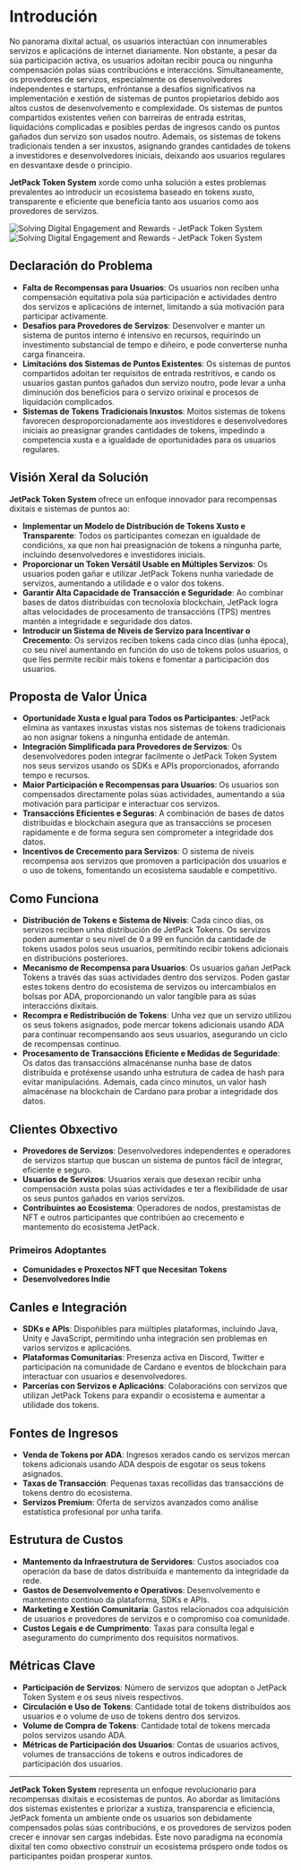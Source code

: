 
# Introdución

No panorama dixital actual, os usuarios interactúan con innumerables servizos e aplicacións de internet diariamente. Non obstante, a pesar da súa participación activa, os usuarios adoitan recibir pouca ou ningunha compensación polas súas contribucións e interaccións. Simultaneamente, os provedores de servizos, especialmente os desenvolvedores independentes e startups, enfróntanse a desafíos significativos na implementación e xestión de sistemas de puntos propietarios debido aos altos custos de desenvolvemento e complexidade. Os sistemas de puntos compartidos existentes veñen con barreiras de entrada estritas, liquidacións complicadas e posibles perdas de ingresos cando os puntos gañados dun servizo son usados noutro. Ademais, os sistemas de tokens tradicionais tenden a ser inxustos, asignando grandes cantidades de tokens a investidores e desenvolvedores iniciais, deixando aos usuarios regulares en desvantaxe desde o principio.

**JetPack Token System** xorde como unha solución a estes problemas prevalentes ao introducir un ecosistema baseado en tokens xusto, transparente e eficiente que beneficia tanto aos usuarios como aos provedores de servizos.

<Image src="/images/en/intro.svg" alt="Solving Digital Engagement and Rewards - JetPack Token System" width={700} height={534} className="dark:hidden"/>
<Image src="/images/en/intro-dark.svg" alt="Solving Digital Engagement and Rewards - JetPack Token System" width={700} height={534} className="hidden dark:block"/>

## Declaración do Problema

- **Falta de Recompensas para Usuarios**: Os usuarios non reciben unha compensación equitativa pola súa participación e actividades dentro dos servizos e aplicacións de internet, limitando a súa motivación para participar activamente.
- **Desafíos para Provedores de Servizos**: Desenvolver e manter un sistema de puntos interno é intensivo en recursos, requirindo un investimento substancial de tempo e diñeiro, e pode converterse nunha carga financeira.
- **Limitacións dos Sistemas de Puntos Existentes**: Os sistemas de puntos compartidos adoitan ter requisitos de entrada restritivos, e cando os usuarios gastan puntos gañados dun servizo noutro, pode levar a unha diminución dos beneficios para o servizo orixinal e procesos de liquidación complicados.
- **Sistemas de Tokens Tradicionais Inxustos**: Moitos sistemas de tokens favorecen desproporcionadamente aos investidores e desenvolvedores iniciais ao preasignar grandes cantidades de tokens, impedindo a competencia xusta e a igualdade de oportunidades para os usuarios regulares.

## Visión Xeral da Solución

**JetPack Token System** ofrece un enfoque innovador para recompensas dixitais e sistemas de puntos ao:

- **Implementar un Modelo de Distribución de Tokens Xusto e Transparente**: Todos os participantes comezan en igualdade de condicións, xa que non hai preasignación de tokens a ningunha parte, incluíndo desenvolvedores e investidores iniciais.
- **Proporcionar un Token Versátil Usable en Múltiples Servizos**: Os usuarios poden gañar e utilizar JetPack Tokens nunha variedade de servizos, aumentando a utilidade e o valor dos tokens.
- **Garantir Alta Capacidade de Transacción e Seguridade**: Ao combinar bases de datos distribuídas con tecnoloxía blockchain, JetPack logra altas velocidades de procesamento de transaccións (TPS) mentres mantén a integridade e seguridade dos datos.
- **Introducir un Sistema de Niveis de Servizo para Incentivar o Crecemento**: Os servizos reciben tokens cada cinco días (unha época), co seu nivel aumentando en función do uso de tokens polos usuarios, o que lles permite recibir máis tokens e fomentar a participación dos usuarios.

## Proposta de Valor Única

- **Oportunidade Xusta e Igual para Todos os Participantes**: JetPack elimina as vantaxes inxustas vistas nos sistemas de tokens tradicionais ao non asignar tokens a ningunha entidade de antemán.
- **Integración Simplificada para Provedores de Servizos**: Os desenvolvedores poden integrar facilmente o JetPack Token System nos seus servizos usando os SDKs e APIs proporcionados, aforrando tempo e recursos.
- **Maior Participación e Recompensas para Usuarios**: Os usuarios son compensados directamente polas súas actividades, aumentando a súa motivación para participar e interactuar cos servizos.
- **Transaccións Eficientes e Seguras**: A combinación de bases de datos distribuídas e blockchain asegura que as transaccións se procesen rapidamente e de forma segura sen comprometer a integridade dos datos.
- **Incentivos de Crecemento para Servizos**: O sistema de niveis recompensa aos servizos que promoven a participación dos usuarios e o uso de tokens, fomentando un ecosistema saudable e competitivo.

## Como Funciona

- **Distribución de Tokens e Sistema de Niveis**: Cada cinco días, os servizos reciben unha distribución de JetPack Tokens. Os servizos poden aumentar o seu nivel de 0 a 99 en función da cantidade de tokens usados polos seus usuarios, permitindo recibir tokens adicionais en distribucións posteriores.
- **Mecanismo de Recompensa para Usuarios**: Os usuarios gañan JetPack Tokens a través das súas actividades dentro dos servizos. Poden gastar estes tokens dentro do ecosistema de servizos ou intercambialos en bolsas por ADA, proporcionando un valor tangible para as súas interaccións dixitais.
- **Recompra e Redistribución de Tokens**: Unha vez que un servizo utilizou os seus tokens asignados, pode mercar tokens adicionais usando ADA para continuar recompensando aos seus usuarios, asegurando un ciclo de recompensas continuo.
- **Procesamento de Transaccións Eficiente e Medidas de Seguridade**: Os datos das transaccións almacénanse nunha base de datos distribuída e protéxense usando unha estrutura de cadea de hash para evitar manipulacións. Ademais, cada cinco minutos, un valor hash almacénase na blockchain de Cardano para probar a integridade dos datos.

## Clientes Obxectivo

- **Provedores de Servizos**: Desenvolvedores independentes e operadores de servizos startup que buscan un sistema de puntos fácil de integrar, eficiente e seguro.
- **Usuarios de Servizos**: Usuarios xerais que desexan recibir unha compensación xusta polas súas actividades e ter a flexibilidade de usar os seus puntos gañados en varios servizos.
- **Contribuíntes ao Ecosistema**: Operadores de nodos, prestamistas de NFT e outros participantes que contribúen ao crecemento e mantemento do ecosistema JetPack.

### Primeiros Adoptantes

- **Comunidades e Proxectos NFT que Necesitan Tokens**
- **Desenvolvedores Indie**

## Canles e Integración

- **SDKs e APIs**: Dispoñibles para múltiples plataformas, incluíndo Java, Unity e JavaScript, permitindo unha integración sen problemas en varios servizos e aplicacións.
- **Plataformas Comunitarias**: Presenza activa en Discord, Twitter e participación na comunidade de Cardano e eventos de blockchain para interactuar con usuarios e desenvolvedores.
- **Parcerías con Servizos e Aplicacións**: Colaboracións con servizos que utilizan JetPack Tokens para expandir o ecosistema e aumentar a utilidade dos tokens.

## Fontes de Ingresos

- **Venda de Tokens por ADA**: Ingresos xerados cando os servizos mercan tokens adicionais usando ADA despois de esgotar os seus tokens asignados.
- **Taxas de Transacción**: Pequenas taxas recollidas das transaccións de tokens dentro do ecosistema.
- **Servizos Premium**: Oferta de servizos avanzados como análise estatística profesional por unha tarifa.

## Estrutura de Custos

- **Mantemento da Infraestrutura de Servidores**: Custos asociados coa operación da base de datos distribuída e mantemento da integridade da rede.
- **Gastos de Desenvolvemento e Operativos**: Desenvolvemento e mantemento continuo da plataforma, SDKs e APIs.
- **Marketing e Xestión Comunitaria**: Gastos relacionados coa adquisición de usuarios e provedores de servizos e o compromiso coa comunidade.
- **Custos Legais e de Cumprimento**: Taxas para consulta legal e aseguramento do cumprimento dos requisitos normativos.

## Métricas Clave

- **Participación de Servizos**: Número de servizos que adoptan o JetPack Token System e os seus niveis respectivos.
- **Circulación e Uso de Tokens**: Cantidade total de tokens distribuídos aos usuarios e o volume de uso de tokens dentro dos servizos.
- **Volume de Compra de Tokens**: Cantidade total de tokens mercada polos servizos usando ADA.
- **Métricas de Participación dos Usuarios**: Contas de usuarios activos, volumes de transaccións de tokens e outros indicadores de participación dos usuarios.

---

**JetPack Token System** representa un enfoque revolucionario para recompensas dixitais e ecosistemas de puntos. Ao abordar as limitacións dos sistemas existentes e priorizar a xustiza, transparencia e eficiencia, JetPack fomenta un ambiente onde os usuarios son debidamente compensados polas súas contribucións, e os provedores de servizos poden crecer e innovar sen cargas indebidas. Este novo paradigma na economía dixital ten como obxectivo construír un ecosistema próspero onde todos os participantes poidan prosperar xuntos.
